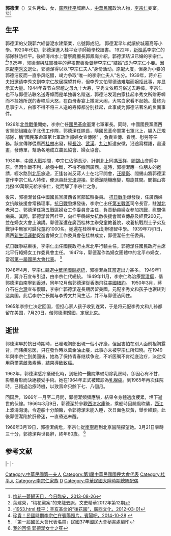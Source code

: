 {{Infobox Officeholder
| name          = '''郭德潔'''
| image         = Guo_de_je_1950.PNG
| image_size    = 220px
| caption       = 郭德潔
| small_image   = 
| office        = {{ROC}}[[第一夫人|第一夫人]] （妾）
| term_start    = 1949年1月21日
| term_end      = 1950年3月1日
| predecessor   = [[宋美齡|宋美齡]]
| successor     =  [[宋美齡|宋美齡]]
| birth_date    = 1906年
| birth_place   =  {{QING-1889}}[[廣西省_(清朝)|廣西省]][[桂平市|桂平縣]]城廂鎮
| death_date    = {{death date and age|1966|3|21|1906|1|1}}
| death_place = {{PRC}}[[北京市|北京市]]
| party         = 
| alma_mater    = 
| occupation    = 
| religion      = 
| spouse        = [[李宗仁|李宗仁]]<br>（1891年8月13日～1969年1月30日）
| children       =
| website       = 
| footnotes     = 
}}

'''郭德潔'''（{{bd|1906年||1966年|3月21日}}）又名'''月仙'''，女，[[廣西|廣西]][[桂平|桂平]]城廂人，[[中華民國|中華民國]]政治人物，[[李宗仁|李宗仁]]妾室。 <ref>[http://jrla.lanews.com.cn/html/2013-08/26/content_4_1.htm 梅花一夢歸天目，今日臨安，2013-08-26]{{dead link|date=2018年4月 |bot=InternetArchiveBot |fix-attempted=yes }}</ref><ref>葉建​​榮，“梅花黨案”的來龍去脈，文史精華2012年第12期</ref><ref>[http://www.gxwht.gov.cn/article/wwbw/info -1953.html 桂平：辛亥革命的“後花園”，廣西文化，2012-03-01]{{dead link|date=2018年4月 |bot=InternetArchiveBot |fix-attempted=yes }}</ref>

==生平==
郭德潔的父親郭六經營泥水建築業，店號郭成記。 郭德潔早年就讀於城廂高等小學。1920年代初，郭德潔進入桂平女子師範學校讀書。 1922年，[[新桂系|新桂系]]李宗仁的部隊駐防桂平。後經潯州水上警察廳廳長郭鳳崗介紹，郭德潔结识已婚的李宗仁。 <ref>[http://news.by8.cn/msfq/20141028/6393.html 珍貴！民國時期李宗仁在賓陽照片，賓陽吧，2014-10-28] {{webarchive|url=https://web.archive.org/web/20150428122141/http://news.by8.cn/msfq/20141028/6393.html |date=2015-04-28 }}</ref>1925年，郭德潔與駐軍桂平的潯梧鬱善後督辦李宗仁“結婚”成为李宗仁小妾。因原配[[李秀文|李秀文]]退让，郭德潔得以以“李宗仁夫人”身份活动。原配大度，但身为小妾的郭德洁反而一直争风吃醋，竭力争取“唯一的李宗仁夫人”名分。1939年，蒋介石夫妇邀请李秀文到李宗仁故居探望其母，但李秀文怕郭德洁难堪而婉拒此事，亦显示其大量。1944年春节白崇禧之母九十大寿，李秀文依照习俗送去寿幛，李宗仁也不与郭德洁联名送寿幛而是单独署名赠送，郭德洁发现白家挂起李秀文所赠寿幛而不挂她所送的寿幛后大怒，在白母寿宴上撒泼大闹，大骂白家看不起她。最终为息事宁人，白家不得不将三人送的寿幛都分别挂起，此事成为郭德洁著名的负面事件。

1926年[[北伐戰爭|北伐戰爭]]開始，李宗仁任[[國民革命軍|國民革命軍]]第七軍軍長。同時，中國國民黨廣西省黨部組織女子北伐工作隊，郭德潔任隊長，隨國民革命軍第七軍北上，編入正規部隊，稱“國民革命軍第七軍政治部婦女宣傳隊” ，負責宣傳、看護、慰勞等任務。該宣傳隊從廣西[[桂林|桂林]]出發，經[[長沙|長沙]]、[[武漢|武漢]]、[[九江|九江]]抵達安徽，沿途寫標語，畫漫畫，發傳單，幫助各地成立農民協會、婦女協會。

1930年，[[中原大戰|中原大戰]]期間，李宗仁佔領長沙，計劃北上同[[馮玉祥|馮玉祥]]、[[閻錫山|閻錫山]]會師中原。但因作戰不利，給養中斷，不得不撤回廣西。這時，郭德潔應一位朋友的邀請，經水路到[[北平|北平]]旅遊，正逢各派反蔣人士在北平開會，[[汪精衛|汪精衛]]、閻錫山將郭德潔當作李宗仁私人特使，便派員赴[[天津|天津]]迎接。郭德潔隨機應變，周旋其間。閻錫山答允撥40萬銀元給李宗仁，從而解了李宗仁之急。 

後來，郭德潔曾任中國國民黨廣西省黨部監察委員。 [[抗日戰爭|抗日戰爭]]爆發後，任廣西婦女抗敵後援會常務理事。[[抗日戰爭|抗日戰爭]]爆發後，李宗仁出任[[抗日戰爭第五戰區|第五戰區]]司令長官，駐[[湖北|湖北]]老河口。郭德潔任第五戰區婦女工作委員會主任，負責動員婦女參加抗戰，慰問傷病員。其間，郭德潔曾回桂平，向桂平縣婦女抗敵後援會贈宣傳品及經費200元，並在婦女大會上演講。郭德潔還在廣西桂林主辦兒童教養院，收養抗戰烈士子弟及戰爭中無家可歸兒童約1000名。她還在桂林甲山創辦德智中學。 1939年7月1日，廣西[[新生活運動|新生活運動]]促進會婦女工作委員會在桂林成立，郭德潔任主任委員。 

抗日戰爭結束後，李宗仁出任國民政府主席北平行轅主任。郭德潔任國民政府主席北平行轅婦女工作委員會主任。 1947年，郭德潔作為婦女團體中的北平市婦女，當選[[第一屆國民大會全國性職業團體及婦女團體代表|第一屆國民大會代表]]。 <ref>「第一屆國民大會代表名冊」民國37年國民大會秘書處編印</ref>

1948年4月，李宗仁競選[[中華民國副總統|中華民國副總統]]，郭德潔為其當選出力甚多。 1949年1月，蔣介石宣布引退，由李宗仁代總統。 1949年11月，李宗仁為治療[[胃潰瘍|胃潰瘍]]，偕郭德潔由南寧到[[香港|香港]]，同年12月偕郭德潔從香港飛往[[美國|美國]][[紐約|紐約]]。 1950年3月，蔣介石在[[台灣|台灣]]宣布復職，李宗仁郭德潔遂長期居留美國，元配李秀文和孩子也辗转到达美国。此后李宗仁长期与李秀文共同生活，并不与郭德洁同住。 

1965年李宗仁决定回国，但担心家人孩子收到连累，于是将元配李秀文和儿孙都留在美国，7月20日，偕郭德潔歸國，定居[[北京|北京]]。

==逝世==
郭德潔早於抗日時期時，已發現胸部出現一個小疔瘡，但因害怕在別人面前袒胸露背，而讳疾忌医，只在發作時以萬金油止癢，此事亦未被李宗仁所知曉。在1949年與李宗仁到美國後，她為了保持青春继续争宠，不听医嘱不肯彻底治疗，決定採用荷爾蒙雌激素藥，結果導致致癌。

1962年，郭德潔感疔瘡硬化時，到紐約一醫院準備切除乳房時，卻因心有不甘，影響身形而決絕接受手術。她在1964年正式被確診為[[乳腺癌|乳腺癌]]。到1965年再次住院時，已錯過治療時機，以致壽命只餘下七、八個月。

回国后，1966年一月至二月間，郭德潔頻頻應酬，結果令身體過度疲累，埋下逝世的伏線。1966年3月9日，郭德潔於參觀[[西津水庫|西津水庫]]後，乘船時因颱風吹襲，[[西江|西江]]上波濤洶湧，令遊船十分顛簸，令郭德潔未能入睡，次日面色灰黃，舉步維艱。此後郭德潔陷於肝昏迷，一直昏迷未醒。

1966年3月19日，郭德潔病危，李宗仁從[[南寧|南寧]]趕到北京醫院探望她。3月21日零時三十分，郭德潔與世長辭，終年60歲。 <ref>[http://www.qb5200.com/xiaoshuo/64/64883/6727858.html 我的回憶 郭德潔女士之死]{{dead link|date=2018年4月 |bot=InternetArchiveBot |fix-attempted=yes }}</ref>

==参考文献==
{{reflist}}

{{start box}}
{{s-hon}}
|-
{{s-before|[[宋美齡|宋美齡]]|}}
{{s-title|{{flagicon|ROC}} [[中華民國|中華民國]][[第一夫人|第一夫人]]<br><small>1949年1月21日 - 1950年3月1日</small>}}
{{s-after|[[宋美齡|宋美齡]]}}
|-
{{end box}}

{{中華民國第一夫人}}
{{DEFAULTSORT:Guo郭}}
[[Category:中華民國第一夫人|Category:中華民國第一夫人]]
[[Category:第1屆中華民國國民大會代表|Category:第1屆中華民國國民大會代表]]
[[Category:桂平人|Category:桂平人]]
[[Category:李宗仁家族|Category:李宗仁家族]]
[[Category:郭姓|D]]
[[Category:中華民國大陸時期總統配偶|Category:中華民國大陸時期總統配偶]]
